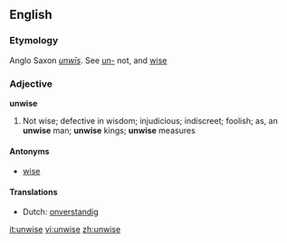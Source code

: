 ==English==

===Etymology===
Anglo Saxon ''[[unwis|unw&#299;s]]''. See [[un-]] not, and [[wise]]

===Adjective===
'''unwise'''
#Not wise; defective in wisdom; injudicious; indiscreet; foolish; as, an '''unwise''' man; '''unwise''' kings; '''unwise''' measures

====Antonyms====
*[[wise]]

====Translations====
*Dutch: [[onverstandig]]

[[it:unwise]]
[[vi:unwise]]
[[zh:unwise]]